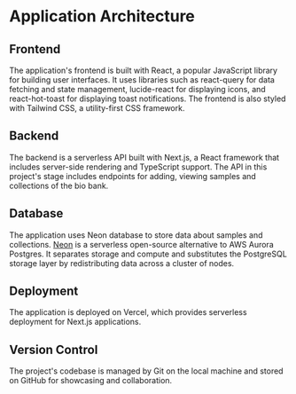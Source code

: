 # Application Architecture

## Frontend

The application's frontend is built with React, a popular JavaScript library for building user interfaces. It uses libraries such as react-query for data fetching and state management, lucide-react for displaying icons, and react-hot-toast for displaying toast notifications. The frontend is also styled with Tailwind CSS, a utility-first CSS framework.

## Backend

The backend is a serverless API built with Next.js, a React framework that includes server-side rendering and TypeScript support. The API in this project's stage includes endpoints for adding, viewing samples and collections of the bio bank.

## Database

The application uses Neon database to store data about samples and collections. [Neon](https://neon.tech/) is a serverless open-source alternative to AWS Aurora Postgres. It separates storage and compute and substitutes the PostgreSQL storage layer by redistributing data across a cluster of nodes.

## Deployment

The application is deployed on Vercel, which provides serverless deployment for Next.js applications.

## Version Control 

The project's codebase is managed by Git on the local machine and stored on GitHub for showcasing and collaboration.
